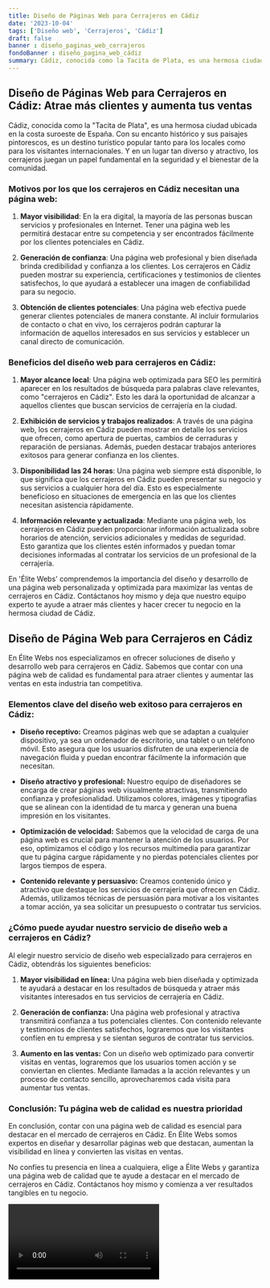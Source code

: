 ```yaml
---
title: Diseño de Páginas Web para Cerrajeros en Cádiz
date: '2023-10-04'
tags: ['Diseño web', 'Cerrajeros', 'Cádiz']
draft: false
banner : diseño_paginas_web_cerrajeros
fondoBanner : diseño_pagina_web_cádiz
summary: Cádiz, conocida como la Tacita de Plata, es una hermosa ciudad ubicada en la costa suroeste de España. Con su encanto histórico y sus paisajes pintorescos, es un destino turístico popular tanto para los locales como para los visitantes internacionales. Y en un lugar tan diverso y atractivo, los cerrajeros juegan un papel fundamental en la seguridad y el bienestar de la comunidad.
---
```


## Diseño de Páginas Web para Cerrajeros en Cádiz: Atrae más clientes y aumenta tus ventas

Cádiz, conocida como la "Tacita de Plata", es una hermosa ciudad ubicada en la costa suroeste de España. Con su encanto histórico y sus paisajes pintorescos, es un destino turístico popular tanto para los locales como para los visitantes internacionales. Y en un lugar tan diverso y atractivo, los cerrajeros juegan un papel fundamental en la seguridad y el bienestar de la comunidad.

### Motivos por los que los cerrajeros en Cádiz necesitan una página web:

1. **Mayor visibilidad**: En la era digital, la mayoría de las personas buscan servicios y profesionales en Internet. Tener una página web les permitirá destacar entre su competencia y ser encontrados fácilmente por los clientes potenciales en Cádiz.

2. **Generación de confianza**: Una página web profesional y bien diseñada brinda credibilidad y confianza a los clientes. Los cerrajeros en Cádiz pueden mostrar su experiencia, certificaciones y testimonios de clientes satisfechos, lo que ayudará a establecer una imagen de confiabilidad para su negocio.

3. **Obtención de clientes potenciales**: Una página web efectiva puede generar clientes potenciales de manera constante. Al incluir formularios de contacto o chat en vivo, los cerrajeros podrán capturar la información de aquellos interesados en sus servicios y establecer un canal directo de comunicación.

### Beneficios del diseño web para cerrajeros en Cádiz:

1. **Mayor alcance local**: Una página web optimizada para SEO les permitirá aparecer en los resultados de búsqueda para palabras clave relevantes, como "cerrajeros en Cádiz". Esto les dará la oportunidad de alcanzar a aquellos clientes que buscan servicios de cerrajería en la ciudad.

2. **Exhibición de servicios y trabajos realizados**: A través de una página web, los cerrajeros en Cádiz pueden mostrar en detalle los servicios que ofrecen, como apertura de puertas, cambios de cerraduras y reparación de persianas. Además, pueden destacar trabajos anteriores exitosos para generar confianza en los clientes.

3. **Disponibilidad las 24 horas**: Una página web siempre está disponible, lo que significa que los cerrajeros en Cádiz pueden presentar su negocio y sus servicios a cualquier hora del día. Esto es especialmente beneficioso en situaciones de emergencia en las que los clientes necesitan asistencia rápidamente.

4. **Información relevante y actualizada**: Mediante una página web, los cerrajeros en Cádiz pueden proporcionar información actualizada sobre horarios de atención, servicios adicionales y medidas de seguridad. Esto garantiza que los clientes estén informados y puedan tomar decisiones informadas al contratar los servicios de un profesional de la cerrajería.

En 'Élite Webs' comprendemos la importancia del diseño y desarrollo de una página web personalizada y optimizada para maximizar las ventas de cerrajeros en Cádiz. Contáctanos hoy mismo y deja que nuestro equipo experto te ayude a atraer más clientes y hacer crecer tu negocio en la hermosa ciudad de Cádiz.

<GifSeo />

<Cta />

## Diseño de Página Web para Cerrajeros en Cádiz

En Élite Webs nos especializamos en ofrecer soluciones de diseño y desarrollo web para cerrajeros en Cádiz. Sabemos que contar con una página web de calidad es fundamental para atraer clientes y aumentar las ventas en esta industria tan competitiva.

### Elementos clave del diseño web exitoso para cerrajeros en Cádiz:

- **Diseño receptivo:** Creamos páginas web que se adaptan a cualquier dispositivo, ya sea un ordenador de escritorio, una tablet o un teléfono móvil. Esto asegura que los usuarios disfruten de una experiencia de navegación fluida y puedan encontrar fácilmente la información que necesitan.

- **Diseño atractivo y profesional:** Nuestro equipo de diseñadores se encarga de crear páginas web visualmente atractivas, transmitiendo confianza y profesionalidad. Utilizamos colores, imágenes y tipografías que se alinean con la identidad de tu marca y generan una buena impresión en los visitantes.

- **Optimización de velocidad:** Sabemos que la velocidad de carga de una página web es crucial para mantener la atención de los usuarios. Por eso, optimizamos el código y los recursos multimedia para garantizar que tu página cargue rápidamente y no pierdas potenciales clientes por largos tiempos de espera.

- **Contenido relevante y persuasivo:** Creamos contenido único y atractivo que destaque los servicios de cerrajería que ofrecen en Cádiz. Además, utilizamos técnicas de persuasión para motivar a los visitantes a tomar acción, ya sea solicitar un presupuesto o contratar tus servicios.

### ¿Cómo puede ayudar nuestro servicio de diseño web a cerrajeros en Cádiz?

Al elegir nuestro servicio de diseño web especializado para cerrajeros en Cádiz, obtendrás los siguientes beneficios:

1. **Mayor visibilidad en línea:** Una página web bien diseñada y optimizada te ayudará a destacar en los resultados de búsqueda y atraer más visitantes interesados en tus servicios de cerrajería en Cádiz.

2. **Generación de confianza:** Una página web profesional y atractiva transmitirá confianza a tus potenciales clientes. Con contenido relevante y testimonios de clientes satisfechos, lograremos que los visitantes confíen en tu empresa y se sientan seguros de contratar tus servicios.

3. **Aumento en las ventas:** Con un diseño web optimizado para convertir visitas en ventas, lograremos que los usuarios tomen acción y se conviertan en clientes. Mediante llamadas a la acción relevantes y un proceso de contacto sencillo, aprovecharemos cada visita para aumentar tus ventas.

### Conclusión: Tu página web de calidad es nuestra prioridad

En conclusión, contar con una página web de calidad es esencial para destacar en el mercado de cerrajeros en Cádiz. En Élite Webs somos expertos en diseñar y desarrollar páginas web que destacan, aumentan la visibilidad en línea y convierten las visitas en ventas.

No confíes tu presencia en línea a cualquiera, elige a Élite Webs y garantiza una página web de calidad que te ayude a destacar en el mercado de cerrajeros en Cádiz. Contáctanos hoy mismo y comienza a ver resultados tangibles en tu negocio.

<Video />

<CtaBot job='Cerrajeros' city='Cádiz'/>

<Gmaps query='Cádiz+españa+maps' />